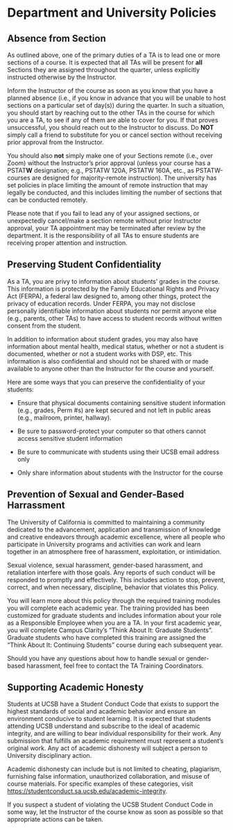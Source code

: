 # Department and University Policies

## Absence from Section

As outlined above, one of the primary duties of a TA is to lead one or more sections of a course. It is expected that all TAs will be present for **all** Sections they are assigned throughout the quarter, unless explicitly instructed otherwise by the Instructor. 

Inform the Instructor of the course as soon as you know that you have a planned absence (i.e., if you know in advance that you will be unable to host sections on a particular set of day(s)) during the quarter. In such a situation, you should start by reaching out to the other TAs in the course for which you are a TA, to see if any of them are able to cover for you. If that proves unsuccessful, you should reach out to the Instructor to discuss. Do **NOT** simply call a friend to substitute for you or cancel section without receiving prior approval from the Instructor. 

You should also **not** simply make one of your Sections remote (i.e., over Zoom) without the Instructor's prior approval (unless your course has a PSTAT**W** designation; e.g., PSTATW 120A, PSTATW 160A, etc., as PSTATW-courses are designed for majority-remote instruction). The university has set policies in place limiting the amount of remote instruction that may legally be conducted, and this includes limiting the number of sections that can be conducted remotely.

Please note that if you fail to lead any of your assigned sections, or unexpectedly cancel/make a section remote without prior Instructor approval, your TA appointment may be terminated after review by the department. It is the responsibility of all TAs to ensure students are receiving proper attention and instruction.


## Preserving Student Confidentiality

As a TA, you are privy to information about students' grades in the course. This information is protected by the Family Educational Rights and Privacy Act (FERPA), a federal law designed to, among other things, protect the privacy of education records. Under FERPA, you may not disclose personally identifiable information about students nor permit anyone else (e.g., parents, other TAs) to have access to student records without written consent from the student. 

In addition to information about student grades, you may also have information about mental health, medical status, whether or not a student is documented, whether or not a student works with DSP, etc. This information is also confidential and should not be shared with or made available to anyone other than the Instructor for the course and yourself.

Here are some ways that you can preserve the confidentiality of your students:

- Ensure that physical documents containing sensitive student information (e.g., grades, Perm \#s) are kept secured and not left in public areas (e.g., mailroom, printer, hallway).

- Be sure to password-protect your computer so that others cannot access sensitive student information

- Be sure to communicate with students using their UCSB email address only

- Only share information about students with the Instructor for the course


## Prevention of Sexual and Gender-Based Harrassment

The University of California is committed to maintaining a community dedicated to the advancement, application and transmission of knowledge and creative endeavors through academic excellence, where all people who participate in University programs and activities can work and learn together in an atmosphere free of harassment, exploitation, or intimidation.

Sexual violence, sexual harassment, gender-based harassment, and retaliation interfere with those goals. Any reports of such conduct will be responded to promptly and effectively. This includes action to stop, prevent, correct, and when necessary, discipline, behavior that violates this Policy.

You will learn more about this policy through the required training modules you will complete each academic year. The training provided has been customized for graduate students and includes information about your role as a Responsible Employee when you are a TA. In your first academic year, you will complete Campus Clarity's "Think About It: Graduate Students". Graduate students who have completed this training are assigned the "Think About It: Continuing Students" course during each subsequent year.

Should you have any questions about how to handle sexual or gender-based harassment, feel free to contact the TA Training Coordinators.

## Supporting Academic Honesty

Students at UCSB have a Student Conduct Code that exists to support the highest standards of social and academic behavior and ensure an environment conducive to student learning. It is expected that students attending UCSB understand and subscribe to the ideal of academic integrity, and are willing to bear individual responsibility for their work. Any submission that fulfills an academic requirement must represent a student's original work. Any act of academic dishonesty will subject a person to University disciplinary action.

Academic dishonesty can include but is not limited to cheating, plagiarism, furnishing false information, unauthorized collaboration, and misuse of course materials. For specific examples of these categories, visit <a href="https://studentconduct.sa.ucsb.edu/academic-integrity" target="_blank">https://studentconduct.sa.ucsb.edu/academic-integrity</a>.

If you suspect a student of violating the UCSB Student Conduct Code in some way, let the Instructor of the course know as soon as possible so that appropriate actions can be taken. 

